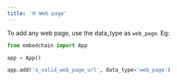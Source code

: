 ```yaml
---
title: '🌐 Web page'
---
```


To add any web page, use the data_type as `web_page`. Eg:

```python
from embedchain import App

app = App()

app.add('a_valid_web_page_url', data_type='web_page')
```
